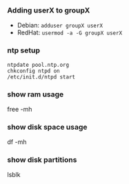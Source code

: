 === Adding userX to groupX ===

* Debian: <code>adduser groupX userX</code>
* RedHat: <code>usermod -a -G groupX userX</code>

=== ntp setup ===

 ntpdate pool.ntp.org
 chkconfig ntpd on
 /etc/init.d/ntpd start

=== show ram usage ===
free -mh

=== show disk space usage ===
df -mh

=== show disk partitions ===
lsblk
